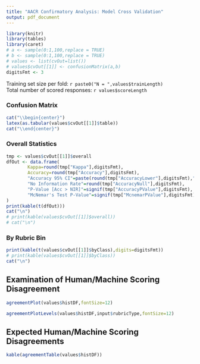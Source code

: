 ```yaml
---
title: "AACR Confirmatory Analysis: Model Cross Validation"
output: pdf_document
---
```


```r
library(knitr)
library(tables)
library(caret)
# a <- sample(0:1,100,replace = TRUE)
# b <- sample(0:1,100,replace = TRUE)
# values <- list(cvOut=list())
# values$cvOut[[1]] <- confusionMatrix(a,b)
digitsFmt <- 3
```

Training set size per fold: `r paste0("N = ",values$trainLength)`  
Total number of scored responses: `r values$scoreLength`   

### Confusion Matrix

```r
cat("\\begin{center}")
latex(as.tabular(values$cvOut[[1]]$table))
cat("\\end{center}")
```

### Overall Statistics

```r
tmp <- values$cvOut[[1]]$overall
dfOut <- data.frame(
        Kappa=round(tmp["Kappa"],digitsFmt),
        Accuracy=round(tmp["Accuracy"],digitsFmt),
        "Accuracy 95% CI"=paste(round(tmp["AccuracyLower"],digitsFmt),"-",round(tmp["AccuracyUpper"],digitsFmt)),
        "No Information Rate"=round(tmp["AccuracyNull"],digitsFmt),
        "P-Value [Acc > NIR]"=signif(tmp["AccuracyPValue"],digitsFmt),
        "McNemar's Test P-Value"=signif(tmp["McnemarPValue"],digitsFmt),check.names = FALSE,row.names = NULL
)
print(kable(t(dfOut)))
cat("\n")
# print(kable(values$cvOut[[1]]$overall))
# cat("\n")
```

### By Rubric Bin

```r
print(kable(t(values$cvOut[[1]]$byClass),digits=digitsFmt))
# print(kable(values$cvOut[[1]]$byClass))
cat("\n")
```

## Examination of Human/Machine Scoring Disagreement
```r
agreementPlot(values$histDF,fontSize=12)

agreementPlotLevels(values$histDF,input$rubricType,fontSize=12)
```

## Expected Human/Machine Scoring Disagreements
```r
kable(agreementTable(values$histDF))
```
